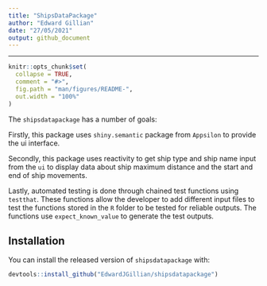 ```yaml
---
title: "ShipsDataPackage"
author: "Edward Gillian"
date: "27/05/2021"
output: github_document
---
```



---

<!-- README.md is generated from README.Rmd. Please edit that file -->

```r
knitr::opts_chunk$set(
  collapse = TRUE,
  comment = "#>",
  fig.path = "man/figures/README-",
  out.width = "100%"
)
```

<!-- badges: start -->
<!-- badges: end -->

The `shipsdatapackage` has a number of goals: 


Firstly, this package uses `shiny.semantic` package from `Appsilon` to provide the ui interface.

Secondly, this package uses reactivity to get ship type and ship name input from the `ui` to display data about ship maximum distance and the start and end of ship movements.

Lastly, automated testing is done through chained test functions using `testthat`. These functions allow the developer to add different input files to test the functions stored in the `R` folder to be tested for reliable outputs. The functions use `expect_known_value` to generate the test outputs.

## Installation

You can install the released version of `shipsdatapackage` with:

``` r
devtools::install_github("EdwardJGillian/shipsdatapackage")
```


